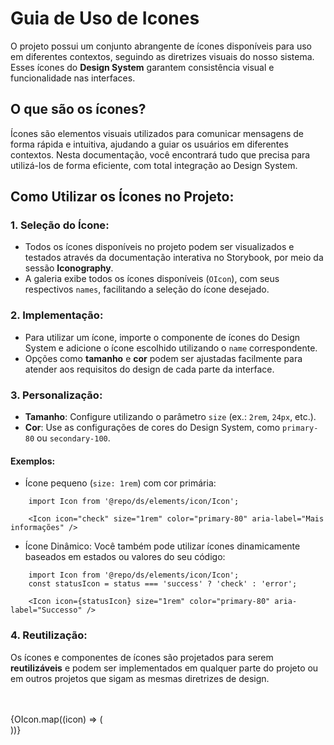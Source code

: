 

<Meta title="Iconography" />

# **Guia de Uso de Icones**

O projeto possui um conjunto abrangente de ícones disponíveis para uso em diferentes contextos, seguindo as diretrizes visuais do nosso sistema. Esses ícones do **Design System** garantem consistência visual e funcionalidade nas interfaces.

## O que são os ícones?
Ícones são elementos visuais utilizados para comunicar mensagens de forma rápida e intuitiva, ajudando a guiar os usuários em diferentes contextos. Nesta documentação, você encontrará tudo que precisa para utilizá-los de forma eficiente, com total integração ao Design System.

## Como Utilizar os Ícones no Projeto:
### 1. **Seleção do Ícone**:
 - Todos os ícones disponíveis no projeto podem ser visualizados e testados através da documentação interativa no Storybook, por meio da sessão **Iconography**.
 - A galeria exibe todos os ícones disponíveis (`OIcon`), com seus respectivos `names`, facilitando a seleção do ícone desejado.

### 2. **Implementação**:
 - Para utilizar um ícone, importe o componente de ícones do Design System e adicione o ícone escolhido utilizando o `name` correspondente.
 - Opções como **tamanho** e **cor** podem ser ajustadas facilmente para atender aos requisitos do design de cada parte da interface.

### 3. **Personalização**:
 - **Tamanho**: Configure utilizando o parâmetro `size` (ex.: `2rem`, `24px`, etc.).
 - **Cor**: Use as configurações de cores do Design System, como `primary-80` ou `secondary-100`.
#### Exemplos:
- Ícone pequeno (`size: 1rem`) com cor primária:
```tsx
    import Icon from '@repo/ds/elements/icon/Icon';

    <Icon icon="check" size="1rem" color="primary-80" aria-label="Mais informações" />
```
- Ícone Dinâmico:
Você também pode utilizar ícones dinamicamente baseados em estados ou valores do seu código:
```tsx
    import Icon from '@repo/ds/elements/icon/Icon';
    const statusIcon = status === 'success' ? 'check' : 'error';

    <Icon icon={statusIcon} size="1rem" color="primary-80" aria-label="Successo" />
```
### 4. **Reutilização**:
Os ícones e componentes de ícones são projetados para serem **reutilizáveis** e podem ser implementados em qualquer parte do projeto ou em outros projetos que sigam as mesmas diretrizes de design.

<br/>
<br/>

<IconGallery>
    {OIcon.map((icon) => (
        <IconItem name={icon}>
            <div aria-label={`Este é o ícone ${icon}`}>
                <IconExample icon={icon} size="2rem" color="primary-100"/>
            </div>
        </IconItem>
    ))}
</IconGallery>

